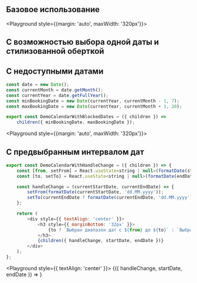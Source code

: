 
## Базовое использование

<Playground style={{margin: 'auto', maxWidth: '320px'}}>
    <Calendar />
</Playground>

## С возможностью выбора одной даты и стилизованной оберткой

<Playground>
    <div style={{
        padding: '0 18px',
        margin: '24px auto',
        boxShadow: '0 2px 9px rgba(0, 0, 0, 0.15)',
        maxWidth: '320px',
    }}>
        <Calendar isSingleDate />
    </div>
</Playground>

## С недоступными датами

```javascript
const date = new Date();
const currentMonth = date.getMonth();
const currentYear = date.getFullYear();
const minBookingDate = new Date(currentYear, currentMonth - 1, 7);
const maxBookingDate = new Date(currentYear, currentMonth + 1, 20);

export const DemoCalendarWithBlockedDates = ({ children }) =>
    children({ minBookingDate, maxBookingDate });
```

<Playground style={{margin: 'auto', maxWidth: '320px'}}>
    <Calendar minBookingDate={minBookingDate} maxBookingDate={maxBookingDate} />
</Playground>

## С предвыбранным интервалом дат

```javascript
export const DemoCalendarWithHandleChange = ({ children }) => {
    const [from, setFrom] = React.useState<string | null>(formatDate(startDate, 'dd.MM.yyyy'));
    const [to, setTo] = React.useState<string | null>(formatDate(endDate, 'dd.MM.yyyy'));

    const handleChange = (currentStartDate, currentEndDate) => {
        setFrom(formatDate(currentStartDate, 'dd.MM.yyyy'));
        setTo(currentEndDate ? formatDate(currentEndDate, 'dd.MM.yyyy') : currentEndDate);
    };

    return (
        <div style={{ textAlign: 'center' }}>
            <h3 style={{ marginBottom: '32px' }}>
                {to ? `Выбран диапазон дат с ${from} до ${to}` : `Выбрана начальная дата ${from}`}
            </h3>
            {children({ handleChange, startDate, endDate })}
        </div>
    );
};
```

<Playground style={{ textAlign: 'center' }}>
    <DemoCalendarWithHandleChange>
        {({ handleChange, startDate, endDate }) =>
            <Calendar handleChange={handleChange} startDate={startDate} endDate={endDate} />
        }
    </DemoCalendarWithHandleChange>
</Playground>
